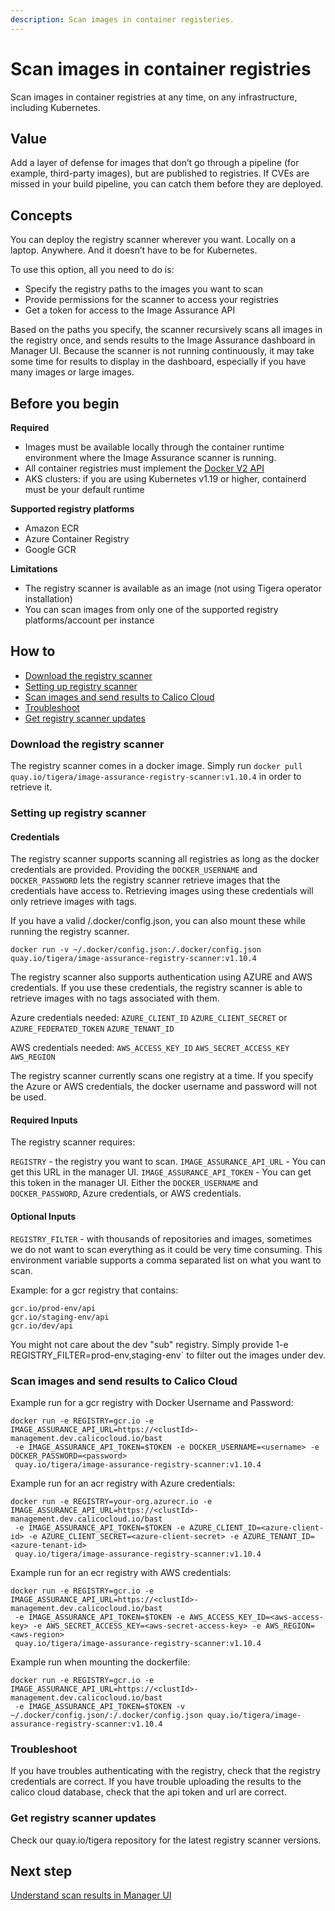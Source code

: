 ```yaml
---
description: Scan images in container registeries.
---
```


# Scan images in container registries

Scan images in container registries at any time, on any infrastructure, including Kubernetes.

## Value

Add a layer of defense for images that don’t go through a pipeline (for example, third-party images), but are published to registries. If CVEs are missed in your build pipeline, you can catch them before they are deployed.

## Concepts

You can deploy the registry scanner wherever you want. Locally on a laptop. Anywhere. And it doesn’t have to be for Kubernetes.

To use this option, all you need to do is:
- Specify the registry paths to the images you want to scan
- Provide permissions for the scanner to access your registries
- Get a token for access to the Image Assurance API

Based on the paths you specify, the scanner recursively scans all images in the registry once, and sends results to the Image Assurance dashboard in Manager UI. Because the scanner is not running continuously, it may take some time for results to display in the dashboard, especially if you have many images or large images.

## Before you begin

**Required**

- Images must be available locally through the container runtime environment where the Image Assurance scanner is running.
- All container registries must implement the [Docker V2 API](https://docs.docker.com/registry/spec/api/)
- AKS clusters: if you are using Kubernetes v1.19 or higher, containerd must be your default runtime

**Supported registry platforms**

- Amazon ECR
- Azure Container Registry
- Google GCR 

**Limitations**

- The registry scanner is available as an image (not using Tigera operator installation)
- You can scan images from only one of the supported registry platforms/account per instance

## How to

- [Download the registry scanner](#download-the-registry-scanner)
- [Setting up registry scanner](#set-up-registry-credentials)
- [Scan images and send results to Calico Cloud](#scan-images-and-send-results-calico-cloud)
- [Troubleshoot](#troubleshoot)
- [Get registry scanner updates](#get-registry-scanner-updates)

### Download the registry scanner

The registry scanner comes in a docker image. Simply run `docker pull quay.io/tigera/image-assurance-registry-scanner:v1.10.4` in order to retrieve it.

### Setting up registry scanner

#### Credentials

The registry scanner supports scanning all registries as long as the docker credentials are provided.
Providing the `DOCKER_USERNAME` and `DOCKER_PASSWORD` lets the registry scanner retrieve images that the credentials have access to. Retrieving images 
using these credentials will only retrieve images with tags.

If you have a valid /.docker/config.json, you can also mount these while running the registry scanner.
```
docker run -v ~/.docker/config.json:/.docker/config.json quay.io/tigera/image-assurance-registry-scanner:v1.10.4
```

The registry scanner also supports authentication using AZURE and AWS credentials. If you use these credentials, the registry scanner is able to
retrieve images with no tags associated with them.

Azure credentials needed:
`AZURE_CLIENT_ID` 
`AZURE_CLIENT_SECRET` or `AZURE_FEDERATED_TOKEN`
`AZURE_TENANT_ID`

AWS credentials needed:
`AWS_ACCESS_KEY_ID`
`AWS_SECRET_ACCESS_KEY`
`AWS_REGION`

The registry scanner currently scans one registry at a time. If you specify the Azure or AWS credentials, the docker username and password will not be used.

#### Required Inputs

The registry scanner requires:
 
`REGISTRY` - the registry you want to scan.
`IMAGE_ASSURANCE_API_URL` - You can get this URL in the manager UI.
`IMAGE_ASSURANCE_API_TOKEN` - You can get this token in the manager UI. 
Either the `DOCKER_USERNAME` and `DOCKER_PASSWORD`, Azure credentials, or AWS credentials. 

#### Optional Inputs 

`REGISTRY_FILTER` - with thousands of repositories and images, sometimes we do not want to scan everything as it could be very time consuming.
This environment variable supports a comma separated list on what you want to scan.

Example: for a gcr registry that contains:
```
gcr.io/prod-env/api
gcr.io/staging-env/api 
gcr.io/dev/api
```
You might not care about the dev "sub" registry. Simply provide 1-e REGISTRY_FILTER=prod-env,staging-env` to filter out the images under dev.

### Scan images and send results to Calico Cloud

Example run for a gcr registry with Docker Username and Password:

```
docker run -e REGISTRY=gcr.io -e IMAGE_ASSURANCE_API_URL=https://<clustId>-management.dev.calicocloud.io/bast
 -e IMAGE_ASSURANCE_API_TOKEN=$TOKEN -e DOCKER_USERNAME=<username> -e DOCKER_PASSWORD=<password>
 quay.io/tigera/image-assurance-registry-scanner:v1.10.4
```

Example run for an acr registry with Azure credentials:

```
docker run -e REGISTRY=your-org.azurecr.io -e IMAGE_ASSURANCE_API_URL=https://<clustId>-management.dev.calicocloud.io/bast
 -e IMAGE_ASSURANCE_API_TOKEN=$TOKEN -e AZURE_CLIENT_ID=<azure-client-id> -e AZURE_CLIENT_SECRET=<azure-client-secret> -e AZURE_TENANT_ID=<azure-tenant-id>
 quay.io/tigera/image-assurance-registry-scanner:v1.10.4
```

Example run for an ecr registry with AWS credentials:

```
docker run -e REGISTRY=gcr.io -e IMAGE_ASSURANCE_API_URL=https://<clustId>-management.dev.calicocloud.io/bast
 -e IMAGE_ASSURANCE_API_TOKEN=$TOKEN -e AWS_ACCESS_KEY_ID=<aws-access-key> -e AWS_SECRET_ACCESS_KEY=<aws-secret-access-key> -e AWS_REGION=<aws-region>
 quay.io/tigera/image-assurance-registry-scanner:v1.10.4
```

Example run when mounting the dockerfile:

```
docker run -e REGISTRY=gcr.io -e IMAGE_ASSURANCE_API_URL=https://<clustId>-management.dev.calicocloud.io/bast
 -e IMAGE_ASSURANCE_API_TOKEN=$TOKEN -v ~/.docker/config.json/:/.docker/config.json quay.io/tigera/image-assurance-registry-scanner:v1.10.4
```

### Troubleshoot

If you have troubles authenticating with the registry, check that the registry credentials are correct.
If you have trouble uploading the results to the calico cloud database, check that the api token and url are correct.

### Get registry scanner updates

Check our quay.io/tigera repository for the latest registry scanner versions.

## Next step

[Understand scan results in Manager UI](../understanding-scan-sresults)